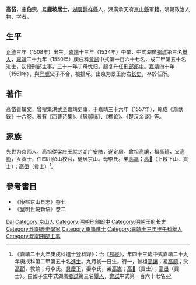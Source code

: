 {{Otheruses|other=名为高岱的其他人物|高岱}}
{{明清人物信息框
| 姓名 = 高岱
| 原名 =
| 圖片名稱= 
| 圖片大小 =
| 圖片說明 = 
| 最高職務 = 刑部郎中
| 國家 = 大明 
| 爵位 =
| 籍貫 = [[湖廣|湖廣]][[鍾祥縣|鍾祥縣]]
| 族裔 = 
| 字號 = 字伯宗，號鹿坡居士
| 諡號 =
| 出生日期 = 正德三年（1508年）九月初一日
| 出生地點 =
| 逝世日期 = 隆慶元年（1567年） 
| 逝世地點 =
| 墓葬 =
| 配偶 = 李氏
| 親屬 = 
| 出身 =
* 嘉靖二十九年庚戌科進士出身
| 經歷 =
| 著作 = 
}}
'''高岱'''{{BD|1508年||1567年||Gao}}，[[表字|字]]'''伯宗'''，[[号|号]]'''鹿坡居士'''，[[湖廣|湖廣]][[鍾祥縣|鍾祥縣]]人，湖廣承天府[[京山縣|京山縣]]軍籍，明朝政治人物、学者。

== 生平 ==
[[正德_(明朝)|正德]]三年（1508年）出生。[[嘉靖|嘉靖]]十三年（1534年）中举，中式湖廣[[鄉試|鄉試]]第三名[[舉人|舉人]]，[[嘉靖|嘉靖]]二十九年（1550年）庚戌科[[會試|會試]]中式第一百六十七名，成二甲第五十名进士，初授刑部主事，三十一年丁母忧归。起复升任[[刑部郎中|刑部郎中]]。[[嘉靖|嘉靖]]四十年（1561年），與[[严嵩|严嵩]]父子不合，被排斥。出京为景王府右[[长史|长史]]，卒於任所。

== 著作 ==
高岱善属文，曾搜集洪武至嘉靖史事，于嘉靖三十六年（1557年），輯成《鴻猷錄》十六卷。著有《西曹诗集》、《居郧稿》、《樵论》、《楚汉余谈》等。

== 家族 ==
先世为京师人，高祖從[[朱瞻垍|梁庄王]]就封湖广[[安陆|安陆]]，遂定居。曾祖[[高讓|高讓]]，祖[[高鎮|高鎮]]，父[[高節|高節]]，乡贡士，任四川彭山校官，徙居京山。母李氏。弟[[高嵩|高嵩]]；[[高𡹘|高𡹘]]（上啟下山、貢士）；[[高嶨|高嶨]]（貢士）<ref>《嘉靖二十九年庚戌科進士登科錄》：治《[[易經|易經]]》，年四十三歲中式嘉靖二十九年庚戌科第二甲第五十名[[進士|進士]]。九月初一日生，行一，曾祖[[高讓|高讓]]；祖[[高鎮|高鎮]]；父[[高節|高節]]，教諭；母李氏。[[具慶下|具慶下]]，妻李氏，弟[[高嵩|高嵩]]；[[高𡹘|高𡹘]]（貢士）；[[高嶨|高嶨]]（貢士）。由國子生中式湖廣[[鄉試|鄉試]]第三名[[舉人|舉人]]，[[會試|會試]]中式第一百六十七名</ref>。

== 參考書目 ==
* 《康熙京山县志》卷七
* 《皇明世说新语》卷二
{{reflist}}
{{嘉靖二十九年庚戌科殿試金榜}}
{{Authority control}}
{{明朝官员小作品}}
{{DEFAULTSORT:Gao高}}
[[Category:高姓|Dai]]
[[Category:京山人|Category:京山人]]
[[Category:明朝刑部郎中|Category:明朝刑部郎中]]
[[Category:明朝王府长史|Category:明朝王府长史]]
[[Category:明朝歷史學家|Category:明朝歷史學家]]
[[Category:軍籍進士|Category:軍籍進士]]
[[Category:嘉靖十三年甲午科舉人|Category:嘉靖十三年甲午科舉人]]
[[Category:明朝刑部主事|Category:明朝刑部主事]]